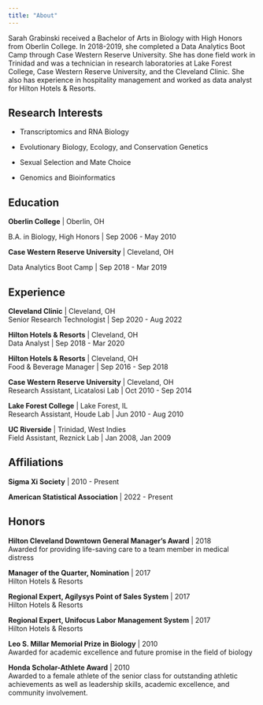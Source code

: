 ```yaml
---
title: "About"
---
```


Sarah Grabinski received a Bachelor of Arts in Biology with High Honors from Oberlin College. In 2018-2019, she completed a Data Analytics Boot Camp through Case Western Reserve University. She has done field work in Trinidad and was a technician in research laboratories at Lake Forest College, Case Western Reserve University, and the Cleveland Clinic. She also has experience in hospitality management and worked as data analyst for Hilton Hotels & Resorts.

## Research Interests

-   Transcriptomics and RNA Biology

-   Evolutionary Biology, Ecology, and Conservation Genetics

-   Sexual Selection and Mate Choice

-   Genomics and Bioinformatics

## Education

**Oberlin College** \| Oberlin, OH

B.A. in Biology, High Honors \| Sep 2006 - May 2010

**Case Western Reserve University** \| Cleveland, OH

Data Analytics Boot Camp \| Sep 2018 - Mar 2019

## Experience

**Cleveland Clinic** \| Cleveland, OH\
Senior Research Technologist \| Sep 2020 - Aug 2022

**Hilton Hotels & Resorts** \| Cleveland, OH\
Data Analyst \| Sep 2018 - Mar 2020

**Hilton Hotels & Resorts** \| Cleveland, OH\
Food & Beverage Manager \| Sep 2016 - Sep 2018

**Case Western Reserve University** \| Cleveland, OH\
Research Assistant, Licatalosi Lab \| Oct 2010 - Sep 2014

**Lake Forest College** \| Lake Forest, IL\
Research Assistant, Houde Lab \| Jun 2010 - Aug 2010

**UC Riverside** \| Trinidad, West Indies\
Field Assistant, Reznick Lab \| Jan 2008, Jan 2009

## Affiliations

**Sigma Xi Society** \| 2010 - Present

**American Statistical Association** \| 2022 - Present

## Honors

**Hilton Cleveland Downtown General Manager's Award** \| 2018\
Awarded for providing life-saving care to a team member in medical distress

**Manager of the Quarter, Nomination** \| 2017\
Hilton Hotels & Resorts

**Regional Expert, Agilysys Point of Sales System** \| 2017\
Hilton Hotels & Resorts

**Regional Expert, Unifocus Labor Management System** \| 2017\
Hilton Hotels & Resorts

**Leo S. Millar Memorial Prize in Biology** \| 2010\
Awarded for academic excellence and future promise in the field of biology

**Honda Scholar-Athlete Award** \| 2010\
Awarded to a female athlete of the senior class for outstanding athletic achievements as well as leadership skills, academic excellence, and community involvement.
